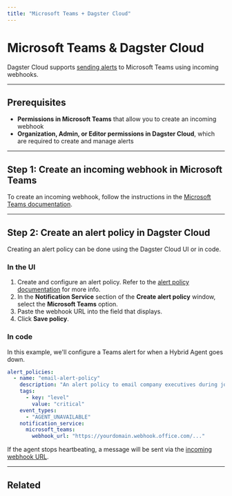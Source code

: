 ```yaml
---
title: "Microsoft Teams + Dagster Cloud"
---
```


# Microsoft Teams & Dagster Cloud

<ApplicableDagsterProduct />

Dagster Cloud supports [sending alerts](/dagster-cloud/managing-deployment/alerts) to Microsoft Teams using incoming webhooks.

---

## Prerequisites

- **Permissions in Microsoft Teams** that allow you to create an incoming webhook
- **Organization, Admin, or Editor permissions in Dagster Cloud**, which are required to create and manage alerts

---

## Step 1: Create an incoming webhook in Microsoft Teams

To create an incoming webhook, follow the instructions in the [Microsoft Teams documentation](https://docs.microsoft.com/en-us/microsoftteams/platform/webhooks-and-connectors/how-to/add-incoming-webhook).

---

## Step 2: Create an alert policy in Dagster Cloud

Creating an alert policy can be done using the Dagster Cloud UI or in code.

<TabGroup>
<TabItem name="In the UI">

### In the UI

1. Create and configure an alert policy. Refer to the [alert policy documentation](/dagster-cloud/managing-deployments/alerts#creating-alert-policies) for more info.
2. In the **Notification Service** section of the **Create alert policy** window, select the **Microsoft Teams** option.
3. Paste the webhook URL into the field that displays.
4. Click **Save policy**.

</TabItem>
<TabItem name="In code">

### In code

In this example, we'll configure a Teams alert for when a Hybrid Agent goes down.

```yaml
alert_policies:
  - name: "email-alert-policy"
    description: "An alert policy to email company executives during job failure."
    tags:
      - key: "level"
        value: "critical"
    event_types:
      - "AGENT_UNAVAILABLE"
    notification_service:
      microsoft_teams:
        webhook_url: "https://yourdomain.webhook.office.com/..."
```

If the agent stops heartbeating, a message will be sent via the [incoming webhook URL](https://docs.microsoft.com/en-us/microsoftteams/platform/webhooks-and-connectors/how-to/add-incoming-webhook).

</TabItem>
</TabGroup>

---

## Related

<ArticleList>
  <ArticleListItem
    title="Dagster Cloud alerts"
    href="/dagster-cloud/managing-deployments/alerts"
  ></ArticleListItem>
  <ArticleListItem
    title="Managing code locations"
    href="/dagster-cloud/managing-deployments/code-locations"
  ></ArticleListItem>
  <ArticleListItem
    title="Deployment settings"
    href="/dagster-cloud/managing-deployments/deployment-settings-reference"
  ></ArticleListItem>
  <ArticleListItem
    title="dagster-cloud CLI"
    href="/dagster-cloud/managing-deployments/dagster-cloud-cli"
  ></ArticleListItem>
  <ArticleListItem
    title="dagster_cloud.yaml"
    href="/dagster-cloud/managing-deployments/dagster-cloud-yaml"
  ></ArticleListItem>
</ArticleList>
